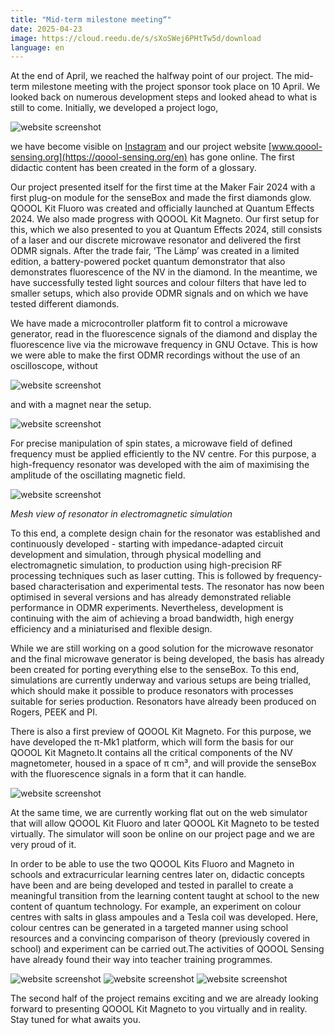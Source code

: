 ```yaml
---
title: "Mid-term milestone meeting“"
date: 2025-04-23
image: https://cloud.reedu.de/s/sXoSWej6PHtTw5d/download
language: en
---
```


At the end of April, we reached the halfway point of our project. The mid-term milestone meeting with the project sponsor took place on 10 April. We looked back on numerous development steps and looked ahead to what is still to come.
Initially, we developed a project logo,

![website screenshot](https://cloud.reedu.de/s/t6Rxjwiai2SEWZL/download)

we have become visible on [Instagram](https://www.instagram.com/qoool_sensing/) and our project website [www.qoool-sensing.org](https://qoool-sensing.org/en) has gone online. The first didactic content has been created in the form of a glossary.

Our project presented itself for the first time at the Maker Fair 2024 with a first plug-on module for the senseBox and made the first diamonds glow.
QOOOL Kit Fluoro was created and officially launched at Quantum Effects 2024.
We also made progress with QOOOL Kit Magneto. Our first setup for this, which we also presented to you at Quantum Effects 2024, still consists of a laser and our discrete microwave resonator and delivered the first ODMR signals.
After the trade fair, ‘The Lämp’ was created in a limited edition, a battery-powered pocket quantum demonstrator that also demonstrates fluorescence of the NV in the diamond.
In the meantime, we have successfully tested light sources and colour filters that have led to smaller setups, which also provide ODMR signals and on which we have tested different diamonds.

We have made a microcontroller platform fit to control a microwave generator, read in the fluorescence signals of the diamond and display the fluorescence live via the microwave frequency in GNU Octave. This is how we were able to make the first ODMR recordings without the use of an oscilloscope, without

![website screenshot](https://cloud.reedu.de/s/zS7JE23WwSwoHTq/download)

and with a magnet near the setup.

![website screenshot](https://cloud.reedu.de/s/96GfdKLQy52RRja/download)

For precise manipulation of spin states, a microwave field of defined frequency must be applied efficiently to the NV centre. For this purpose, a high-frequency resonator was developed with the aim of maximising the amplitude of the oscillating magnetic field.

![website screenshot](https://cloud.reedu.de/s/PkxMJACZ785aWqQ/download)

*Mesh view of resonator in electromagnetic simulation*

To this end, a complete design chain for the resonator was established and continuously developed - starting with impedance-adapted circuit development and simulation, through physical modelling and electromagnetic simulation, to production using high-precision RF processing techniques such as laser cutting.
This is followed by frequency-based characterisation and experimental tests. The resonator has now been optimised in several versions and has already demonstrated reliable performance in ODMR experiments. Nevertheless, development is continuing with the aim of achieving a broad bandwidth, high energy efficiency and a miniaturised and flexible design.

While we are still working on a good solution for the microwave resonator and the final microwave generator is being developed, the basis has already been created for porting everything else to the senseBox. To this end, simulations are currently underway and various setups are being trialled, which should make it possible to produce resonators with processes suitable for series production. Resonators have already been produced on Rogers, PEEK and PI.

There is also a first preview of QOOOL Kit Magneto. For this purpose, we have developed the π-Mk1 platform, which will form the basis for our QOOOL Kit Magneto.It contains all the critical components of the NV magnetometer, housed in a space of π cm³, and will provide the senseBox with the fluorescence signals in a form that it can handle.

![website screenshot](https://cloud.reedu.de/s/dTT6Qk8BWfF3mjK/download)

At the same time, we are currently working flat out on the web simulator that will allow QOOOL Kit Fluoro and later QOOOL Kit Magneto to be tested virtually. The simulator will soon be online on our project page and we are very proud of it.

In order to be able to use the two QOOOL Kits Fluoro and Magneto in schools and extracurricular learning centres later on, didactic concepts have been and are being developed and tested in parallel to create a meaningful transition from the learning content taught at school to the new content of quantum technology. For example, an experiment on colour centres with salts in glass ampoules and a Tesla coil was developed. Here, colour centres can be generated in a targeted manner using school resources and a convincing comparison of theory (previously covered in school) and experiment can be carried out.The activities of QOOOL Sensing have already found their way into teacher training programmes.

![website screenshot](https://cloud.reedu.de/s/Zp3e7EPZcnFtmSM/download)
![website screenshot](https://cloud.reedu.de/s/PfXcXZm6fjGJD3q/download)
![website screenshot](https://cloud.reedu.de/s/5aGRJ3n6P4Nr72b/download)

The second half of the project remains exciting and we are already looking forward to presenting QOOOL Kit Magneto to you virtually and in reality. Stay tuned for what awaits you.
